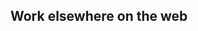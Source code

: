 <Section>

# Work elsewhere on the web

<Center>
  <FeatureCard
    link="https://www.khanacademy.org/math/multivariable-calculus/"
    image="images/extras/khan-academy.png"
    title="Khan Academy"
    text="Multivariable calculus videos and article on Khan Academy"
  />
  <FeatureCard
    link="https://ocw.mit.edu/courses/mathematics/18-s191-introduction-to-computational-thinking-fall-2020/index.htm"
    image="images/extras/mit.png"
    title="MIT 18.S191"
    text="Introduction to Computational Thinking with Julia"
  />
  <FeatureCard
    link="https://github.com/3b1b/manim"
    image="images/extras/manim.png"
    title="Manim"
    text="An open source library for programmatic animations"
  />
  <FeatureCard
    link="https://eater.net/quaternions"
    image="images/extras/quaternions.jpg"
    title="Quaternions"
    text="An experiment with a more immersive video experience."
  />
  <FeatureCard
    link="https://itempool.com/3b1b"
    image="images/extras/lockdown-math.jpg"
    title="Lockdown Math"
    text="Livestreamed math lectures with interactive questions to test your knowledge along the way"
  />
  <FeatureCard
    link="https://www.benbenandblue.com/"
    image="images/extras/ben-ben-blue.jpg"
    title="Ben, Ben and Blue"
    text="Conversations with three friends about education and content creation."
  />
  <FeatureCard
    link="https://www.youtube.com/playlist?list=PLZHQObOWTQDMhxE4XbNHLlJ56E2TGBZ0_"
    image="images/extras/collaborations.jpg"
    title="YouTube Collaborations"
    text="Collaborations and cameos"
  />
  <FeatureCard
    link="https://www.ted.com/talks/grant_sanderson_what_makes_people_engage_with_math"
    image="images/extras/ted-talk.jpg"
    title="TEDx Talk"
    text="What Makes People Engage With Math"
  />
  <FeatureCard
    link="https://www.quantamagazine.org/authors/sandserson_grant/"
    image="images/extras/quanta.jpg"
    title="Quanta contributions"
    text=""
  />
</Center>

</Section>
